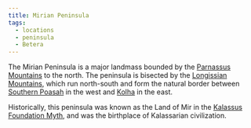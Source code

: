 ```yaml
---
title: Mirian Peninsula
tags:
  - locations
  - peninsula
  - Betera
---
```


The Mirian Peninsula is a major landmass bounded by the
[Parnassus Mountains](/locations/parnassus-mountains) to the north. The peninsula is
bisected by the [Longissian Mountains](/locations/longissian-mountains), which run
north-south and form the natural border between
[Southern Poasah](/locations/southern-poasah) in the west and [Kolha](/locations/kolha) in
the east.

Historically, this peninsula was known as the Land of Mir in the
[Kalassus Foundation Myth](/world-novelty/kalassus-foundation-myth/), and
was the birthplace of Kalassarian civilization.
